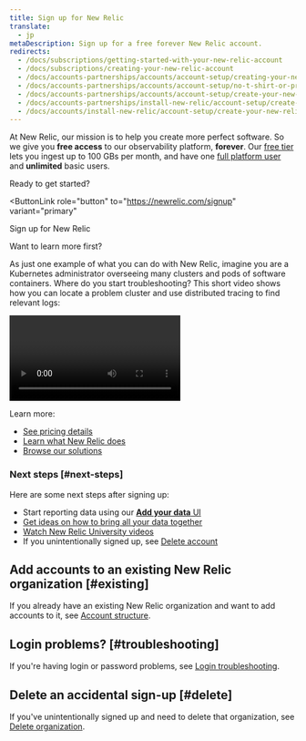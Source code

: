 ```yaml
---
title: Sign up for New Relic 
translate:
  - jp
metaDescription: Sign up for a free forever New Relic account.
redirects:
  - /docs/subscriptions/getting-started-with-your-new-relic-account
  - /docs/subscriptions/creating-your-new-relic-account
  - /docs/accounts-partnerships/accounts/account-setup/creating-your-new-relic-account
  - /docs/accounts-partnerships/accounts/account-setup/no-t-shirt-or-promotional-item
  - /docs/accounts-partnerships/accounts/account-setup/create-your-new-relic-account
  - /docs/accounts-partnerships/install-new-relic/account-setup/create-your-new-relic-account
  - /docs/accounts/install-new-relic/account-setup/create-your-new-relic-account
---
```


At New Relic, our mission is to help you create more perfect software. So we give you **free access** to our observability platform, **forever**. Our [free tier](/docs/accounts/accounts-billing/new-relic-one-pricing-billing/new-relic-one-pricing-billing/#free) lets you ingest up to 100 GBs per month, and have one [full platform user](/docs/accounts/accounts-billing/new-relic-one-user-management/user-type) and **unlimited** basic users.

Ready to get started? 

<ButtonGroup> <ButtonLink
  role="button"
  to="https://newrelic.com/signup"
  variant="primary"
>
  Sign up for New Relic
</ButtonLink>
</ButtonGroup>

Want to learn more first? 

As just one example of what you can do with New Relic, imagine you are a Kubernetes administrator overseeing many clusters and pods of software containers. Where do you start troubleshooting? This short video shows how you can locate a problem cluster and use distributed tracing to find relevant logs:

<Video
  type="wistia"
  id="hytv3kad74"
/>

Learn more: 
* [See pricing details](https://newrelic.com/pricing)
* [Learn what New Relic does](https://docs.newrelic.com/docs/using-new-relic/welcome-new-relic/get-started/introduction-new-relic#get-started-now)
* [Browse our solutions](https://newrelic.com/instant-observability/)

### Next steps [#next-steps]

Here are some next steps after signing up: 

* Start reporting data using our [**Add your data** UI](https://one.newrelic.com/launcher/nr1-core.settings) 
* [Get ideas on how to bring all your data together](/docs/using-new-relic/welcome-new-relic/get-started/introduction-new-relic/#bring-your-data)
* [Watch New Relic University videos](https://learn.newrelic.com/)
* If you unintentionally signed up, see [Delete account](/docs/accounts/accounts-billing/account-setup/downgradecancel-account/#cancel-simple-org)

## Add accounts to an existing New Relic organization [#existing]

If you already have an existing New Relic organization and want to add accounts to it, see [Account structure](/docs/accounts/accounts-billing/account-structure/new-relic-account-structure).

## Login problems? [#troubleshooting]

If you're having login or password problems, see [Login troubleshooting](/docs/accounts/install-new-relic/account-setup/troubleshoot-password-email-address-login-problems).

## Delete an accidental sign-up [#delete]

If you've unintentionally signed up and need to delete that organization, see [Delete organization](/docs/accounts/accounts-billing/account-setup/downgradecancel-account/#cancel-simple-org).

